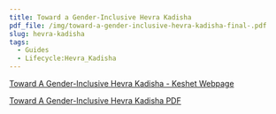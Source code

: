 ```yaml
---
title: Toward a Gender-Inclusive Hevra Kadisha
pdf_file: /img/toward-a-gender-inclusive-hevra-kadisha-final-.pdf
slug: hevra-kadisha
tags:
  - Guides
  - Lifecycle:Hevra_Kadisha
---
```


[](/img/toward-a-gender-inclusive-hevra-kadisha-final-.pdf)[Toward A Gender-Inclusive Hevra Kadisha - Keshet Webpage](https://www.keshetonline.org/text-only-toward-a-gender-inclusive-hevra-kadisha/)

[Toward A Gender-Inclusive Hevra Kadisha PDF](/img/toward-a-gender-inclusive-hevra-kadisha-final-.pdf)

<PdfViewer frontMatter={frontMatter} />
